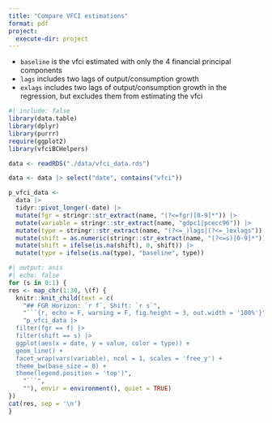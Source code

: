 ```yaml
---
title: "Compare VFCI estimations"
format: pdf
project:
  execute-dir: project
---
```


- `baseline` is the vfci estimated with only the 4 financial principal components
- `lags` includes two lags of output/consumption growth
- `exlags` includes two lags of output/consumption growth in the regression, but excludes them from estimating the vfci

```r
#| include: false
library(data.table)
library(dplyr)
library(purrr)
require(ggplot2)
library(vfciBCHelpers)
```

```r
data <- readRDS("./data/vfci_data.rds")

data <- data |> select("date", contains("vfci"))

p_vfci_data <-
  data |>
  tidyr::pivot_longer(-date) |>
  mutate(fgr = stringr::str_extract(name, "(?<=fgr)[0-9]*")) |>
  mutate(variable = stringr::str_extract(name, "gdpc1|pcecc96")) |>
  mutate(type = stringr::str_extract(name, "(?<=_)lags|(?<=_)exlags")) |>
  mutate(shift = as.numeric(stringr::str_extract(name, "(?<=s)[0-9]*"))) |>
  mutate(shift = ifelse(is.na(shift), 0, shift)) |>
  mutate(type = ifelse(is.na(type), "baseline", type))
```


```r
#| output: asis
#| echo: false
for (s in 0:1) {
res <- map_chr(1:30, \(f) {
  knitr::knit_child(text = c(
    "## FGR Horizon: `r f`, Shift: `r s`",
    "```{r, echo = F, warning = F, fig.height = 3, out.width = '100%'}",
    "p_vfci_data |>
  filter(fgr == f) |>
  filter(shift == s) |>
  ggplot(aes(x = date, y = value, color = type)) + 
  geom_line() +
  facet_wrap(vars(variable), ncol = 1, scales = 'free_y') +
  theme_bw(base_size = 8) +
  theme(legend.position = 'top')",
    "```",
    ""), envir = environment(), quiet = TRUE)
})
cat(res, sep = '\n')
}
```
